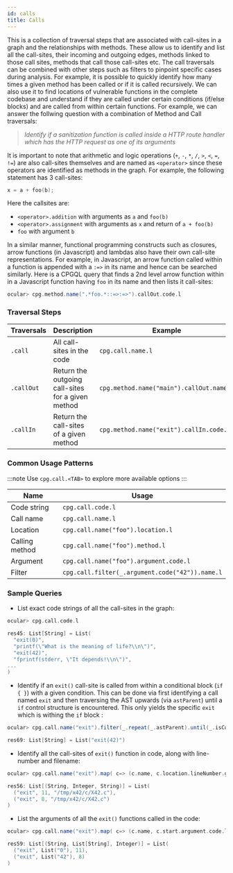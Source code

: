 ```yaml
---
id: calls
title: Calls
---
```


This is a collection of traversal steps that are associated with call-sites in a graph and the relationships with methods. These allow us to identify and list all the call-sites, their incoming and outgoing edges, methods linked to those call sites, methods that call those call-sites etc. The call traversals can be combined with other steps such as filters to pinpoint specific cases during analysis. For example, it is possible to quickly identify how many times a given method has been called or if it is called recursively. We can also use it to find locations of vulnerable functions in the complete codebase and understand if they are called under certain conditions (if/else blocks) and are called from within certain functions. For example, we can answer the follwing question with a combination of Method and Call traversals:

> _Identify if a sanitization function is called inside a HTTP route handler which has the HTTP request as one of its arguments_

It is important to note that arithmetic and logic operations (`+`, `-`, `*`, `/`, `>`, `<`, `=`, `!=`) are also call-sites themselves and are named as `<operator>` since these operators are identified as methods in the graph. For example, the following statement has 3 call-sites:

```c
x = a + foo(b);
```
Here the callsites are:
 - `<operator>.addition` with arguments as `a` and `foo(b)`
 - `<operator>.assignment` with arguments as `x` and return of `a + foo(b)`
 - `foo` with argument `b`

In a similar manner, functional programming constructs such as closures, arrow functions (in Javascript) and lambdas also have their own call-site representations. For example, in Javascript, an arrow function called within a function is appended with a `:=>` in its name and hence can be searched similarly. Here is a CPGQL query that finds a 2nd level arrow function within in a Javascript function having `foo` in its name and then lists it call-sites:

```scala
ocular> cpg.method.name(".*foo.*::=>:=>").callOut.code.l
```
 
### Traversal Steps

| Traversals | Description | Example |
|---|---|---|
| `.call`  | All call-sites in the code |  `cpg.call.name.l` |
| `.callOut` | Return the outgoing call-sites for a given method | `cpg.method.name("main").callOut.name.l` |
| `.callIn` | Return the call-sites of a given method | `cpg.method.name("exit").callIn.code.l` |

### Common Usage Patterns

:::note
Use `cpg.call.<TAB>` to explore more available options
:::

| Name | Usage |
|--|--|
| Code string | `cpg.call.code.l` | 
| Call name | `cpg.call.name.l` | 
| Location | `cpg.call.name("foo").location.l` |
| Calling method | `cpg.call.name("foo").method.l` |
| Argument | `cpg.call.name("foo").argument.code.l` |
| Filter | `cpg.call.filter(_.argument.code("42")).name.l` |

### Sample Queries

 - List exact code strings of all the call-sites in the graph:

```scala
ocular> cpg.call.code.l

res45: List[String] = List(
  "exit(0)",
  "printf(\"What is the meaning of life?\\n\")",
  "exit(42)",
  "fprintf(stderr, \"It depends!\\n\")",
...
)
```

 - Identify if an `exit()` call-site is called from within a conditional block (`if { }`) with a given condition. This can be done via first identifying a call named `exit` and then traversing the AST upwards (via `astParent`) until a `if` control structure is encountered. This only yields the specific `exit` which is withing the `if` block :

```scala
ocular> cpg.call.name("exit").filter(_.repeat(_.astParent).until(_.isControlStructure.parserTypeName("If.*"))).code.l 

res69: List[String] = List("exit(42)")

```

 - Identify all the call-sites of `exit()` function in code, along with line-number and filename:

```scala
ocular> cpg.call.name("exit").map( c=> (c.name, c.location.lineNumber.get, c.location.filename)).l 

res56: List[(String, Integer, String)] = List(
  ("exit", 11, "/tmp/x42/c/X42.c"),
  ("exit", 8, "/tmp/x42/c/X42.c")
)
```

 - List the arguments of all the `exit()` functions called in the code:

```scala
ocular> cpg.call.name("exit").map( c=> (c.name, c.start.argument.code.l, c.location.lineNumber.get)).l 

res59: List[(String, List[String], Integer)] = List(
  ("exit", List("0"), 11),
  ("exit", List("42"), 8)
)
```
